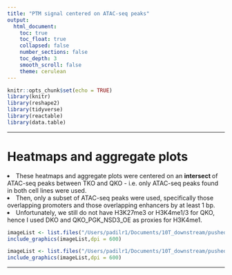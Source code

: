 ```yaml
---
title: "PTM signal centered on ATAC-seq peaks"
output:
  html_document:
    toc: true
    toc_float: true
    collapsed: false
    number_sections: false
    toc_depth: 3
    smooth_scroll: false
    theme: cerulean
---
```


```r
knitr::opts_chunk$set(echo = TRUE)
library(knitr)
library(reshape2)
library(tidyverse)
library(reactable)
library(data.table)
```

---

# Heatmaps and aggregate plots
</ul>
<li> These heatmaps and aggregate plots were centered on an <b> intersect </b> of ATAC-seq peaks between TKO and QKO - i.e. only ATAC-seq peaks found in both cell lines were used. </li>
<li> Then, only a subset of ATAC-seq peaks were used, specifically those overlapping promoters and those overlapping enhancers by at least 1 bp. </li>
<li> Unfortunately, we still do not have H3K27me3 or H3K4me1/3 for QKO, hence I used DKO and QKO_PGK_NSD3_OE as proxies for H3K4me1. </li>
</ul>
```r
imageList <- list.files("/Users/padilr1/Documents/10T_downstream/pushed_images/all_histone_marks/centered_on_ATACpeaks/hm", pattern= "*.png", full.names=T)
include_graphics(imageList,dpi = 600)
```

```r
imageList <- list.files("/Users/padilr1/Documents/10T_downstream/pushed_images/all_histone_marks/centered_on_ATACpeaks/ag", pattern= "*.png", full.names=T)
include_graphics(imageList,dpi = 600)
```

---

